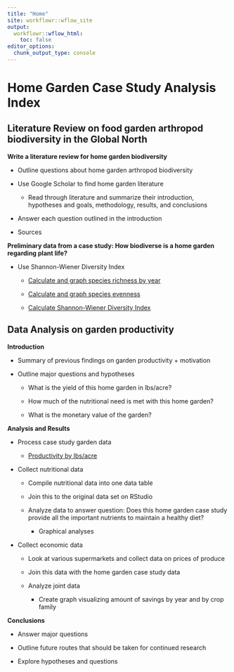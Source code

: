```yaml
---
title: "Home"
site: workflowr::wflow_site
output:
  workflowr::wflow_html:
    toc: false
editor_options:
  chunk_output_type: console
---
```


# Home Garden Case Study Analysis Index 

## Literature Review on food garden arthropod biodiversity in the Global North

**Write a literature review for home garden biodiversity** 

- Outline questions about home garden arthropod biodiversity  

- Use Google Scholar to find home garden literature

  - Read through literature and summarize their introduction, hypotheses and 
  goals, methodology, results, and conclusions 

- Answer each question outlined in the introduction

- Sources 

**Preliminary data from a case study: How biodiverse is a home garden regarding plant life?**   

- Use Shannon-Wiener Diversity Index  

  - [Calculate and graph species richness by year](Species-Richness-RMark.html)  

  - [Calculate and graph species evenness](Species-Evenness.html)  

  - [Calculate Shannon-Wiener Diversity Index](Shannon-Index.html) 

## Data Analysis on garden productivity

**Introduction**

- Summary of previous findings on garden productivity + motivation  

- Outline major questions and hypotheses  

  - What is the yield of this home garden in lbs/acre?   

  - How much of the nutritional need is met with this home garden?  

  - What is the monetary value of the garden? 

**Analysis and Results**  

- Process case study garden data  

  - [Productivity by lbs/acre](lbs_acre_calculations.html)

- Collect nutritional data  

  - Compile nutritional data into one data table  

  - Join this to the original data set on RStudio  

  - Analyze data to answer question: Does this home garden case study provide all the important nutrients to maintain a healthy diet?   

    - Graphical analyses 

- Collect economic data  

  - Look at various supermarkets and collect data on prices of produce  

  - Join this data with the home garden case study data  

  - Analyze joint data  

    - Create graph visualizing amount of savings by year and by crop family  

**Conclusions**  

- Answer major questions 

- Outline future routes that should be taken for continued research  

- Explore hypotheses and questions 
